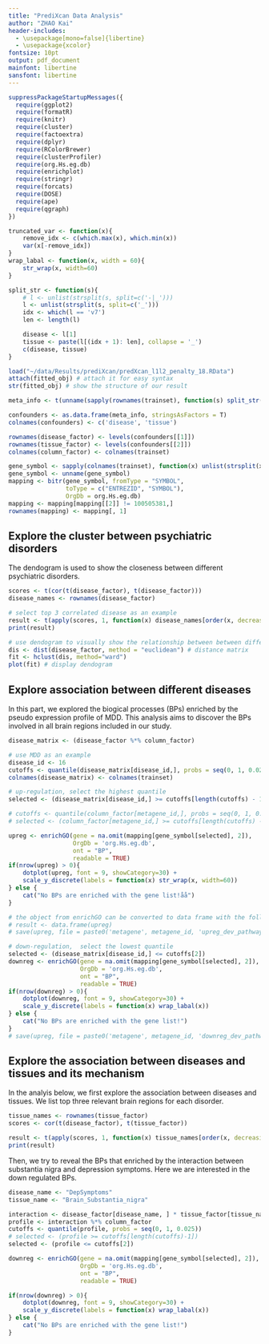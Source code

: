 ```yaml
---
title: "PrediXcan Data Analysis"
author: "ZHAO Kai"
header-includes:
  - \usepackage[mono=false]{libertine}
  - \usepackage{xcolor}
fontsize: 10pt
output: pdf_document
mainfont: libertine
sansfont: libertine
---
```


```r
suppressPackageStartupMessages({
  require(ggplot2)
  require(formatR)
  require(knitr)
  require(cluster)
  require(factoextra)
  require(dplyr)
  require(RColorBrewer)
  require(clusterProfiler)
  require(org.Hs.eg.db)
  require(enrichplot)
  require(stringr)
  require(forcats)
  require(DOSE)
  require(ape)
  require(qgraph)
})
```

```r
truncated_var <- function(x){
    remove_idx <- c(which.max(x), which.min(x))
    var(x[-remove_idx])
}
wrap_labal <- function(x, width = 60){
    str_wrap(x, width=60)
}

split_str <- function(s){
    # l <- unlist(strsplit(s, split=c('-|_')))
    l <- unlist(strsplit(s, split=c('_')))
    idx <- which(l == 'v7')
    len <- length(l)

    disease <- l[1]
    tissue <- paste(l[(idx + 1): len], collapse = '_')
    c(disease, tissue)
}
```

```r
load("~/data/Results/prediXcan/predXcan_l1l2_penalty_18.RData")
attach(fitted_obj) # attach it for easy syntax
str(fitted_obj) # show the structure of our result

meta_info <- t(unname(sapply(rownames(trainset), function(s) split_str(s))))

confounders <- as.data.frame(meta_info, stringsAsFactors = T)
colnames(confounders) <- c('disease', 'tissue')

rownames(disease_factor) <- levels(confounders[[1]])
rownames(tissue_factor) <- levels(confounders[[2]])
colnames(column_factor) <- colnames(trainset)

gene_symbol <- sapply(colnames(trainset), function(x) unlist(strsplit(x, ".", fixed = T))[1])
gene_symbol <- unname(gene_symbol)
mapping <- bitr(gene_symbol, fromType = "SYMBOL", 
                toType = c("ENTREZID", "SYMBOL"), 
                OrgDb = org.Hs.eg.db)
mapping <- mapping[mapping[[2]] != 100505381,]
rownames(mapping) <- mapping[, 1]
```

## Explore the cluster between psychiatric disorders
The dendogram is used to show the closeness between different psychiatric disorders.

```r
scores <- t(cor(t(disease_factor), t(disease_factor)))
disease_names <- rownames(disease_factor)

# select top 3 correlated disease as an example
result <- t(apply(scores, 1, function(x) disease_names[order(x, decreasing = T)][2:4]))
print(result)

# use dendogram to visually show the relationship between between different diseases
dis <- dist(disease_factor, method = "euclidean") # distance matrix
fit <- hclust(dis, method="ward") 
plot(fit) # display dendogram
```

## Explore association between different diseases
In this part, we explored the biogical processes (BPs) enriched by the pseudo expression profile of MDD. This analysis aims to discover the BPs involved in all brain regions included in our study.

\textcolor{red}{However, there is no BPs found. In my opinion, MDD may affect only several not all brain regions, so the pattern related to MDD is covered by expression of other brain regions. Also, I tried other disease like SCZ, and the situation is also similar.}

```r
disease_matrix <- (disease_factor %*% column_factor)

# use MDD as an example
disease_id <- 16
cutoffs <- quantile(disease_matrix[disease_id,], probs = seq(0, 1, 0.025))
colnames(disease_matrix) <- colnames(trainset)

# up-regulation, select the highest quantile
selected <- (disease_matrix[disease_id,] >= cutoffs[length(cutoffs) - 1]) 

# cutoffs <- quantile(column_factor[metagene_id,], probs = seq(0, 1, 0.05))
# selected <- (column_factor[metagene_id,] >= cutoffs[length(cutoffs) - 1]) # 

upreg <- enrichGO(gene = na.omit(mapping[gene_symbol[selected], 2]),
                  OrgDb = 'org.Hs.eg.db',
                  ont = "BP",
                  readable = TRUE)
if(nrow(upreg) > 0){
    dotplot(upreg, font = 9, showCategory=30) + 
    scale_y_discrete(labels = function(x) str_wrap(x, width=60))
} else {
    cat("No BPs are enriched with the gene list!åå")
}

# the object from enrichGO can be converted to data frame with the following.
# result <- data.frame(upreg)
# save(upreg, file = paste0('metagene', metagene_id, 'upreg_dev_pathway.RData'))

# down-regulation,  select the lowest quantile
selected <- (disease_matrix[disease_id,] <= cutoffs[2])
downreg <- enrichGO(gene = na.omit(mapping[gene_symbol[selected], 2]),
                    OrgDb = 'org.Hs.eg.db',
                    ont = "BP",
                    readable = TRUE)
if(nrow(downreg) > 0){
    dotplot(downreg, font = 9, showCategory=30) + 
    scale_y_discrete(labels = function(x) wrap_labal(x))
} else {
    cat("No BPs are enriched with the gene list!")
}
# save(upreg, file = paste0('metagene', metagene_id, 'downreg_dev_pathway.RData'))
```

## Explore the association between diseases and tissues and its mechanism
In the analyis below, we first explore the association between diseases and tissues. We list top three relevant brain regions for each disorder.

```r
tissue_names <- rownames(tissue_factor)
scores <- cor(t(disease_factor), t(tissue_factor))

result <- t(apply(scores, 1, function(x) tissue_names[order(x, decreasing = T)][1:3]))
print(result)
```

Then, we try to reveal the BPs that enriched by the interaction between substantia nigra and depression symptoms. Here we are interested in the down regulated BPs. 

```r

disease_name <- "DepSymptoms"
tissue_name <- "Brain_Substantia_nigra"

interaction <- disease_factor[disease_name, ] * tissue_factor[tissue_name,]
profile <- interaction %*% column_factor
cutoffs <- quantile(profile, probs = seq(0, 1, 0.025))
# selected <- (profile >= cutoffs[length(cutoffs)-1])
selected <- (profile <= cutoffs[2])

downreg <- enrichGO(gene = na.omit(mapping[gene_symbol[selected], 2]),
                    OrgDb = 'org.Hs.eg.db',
                    ont = "BP",
                    readable = TRUE)

if(nrow(downreg) > 0){
    dotplot(downreg, font = 9, showCategory=30) + 
    scale_y_discrete(labels = function(x) wrap_labal(x))
} else {
    cat("No BPs are enriched with the gene list!")
}
```
